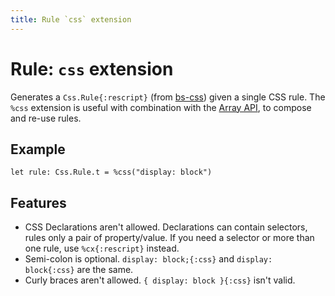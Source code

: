 ```yaml
---
title: Rule `css` extension
---
```


# Rule: `css` extension

Generates a `Css.Rule{:rescript}` (from [bs-css](https://github.com/giraud/bs-css)) given a single CSS rule. The `%css` extension is useful with combination with the [Array API](./array), to compose and re-use rules.

## Example

```rescript
let rule: Css.Rule.t = %css("display: block")
```

## Features

- CSS Declarations aren't allowed. Declarations can contain selectors, rules only a pair of property/value. If you need a selector or more than one rule, use `%cx{:rescript}` instead.
- Semi-colon is optional. `display: block;{:css}` and `display: block{:css}` are the same.
- Curly braces aren't allowed. `{ display: block }{:css}` isn't valid.
